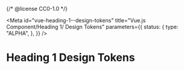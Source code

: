 {/* @license CC0-1.0 */}


<Meta
  id="vue-heading-1--design-tokens"
  title="Vue.js Component/Heading 1/ Design Tokens"
  parameters={{
    status: {
      type: "ALPHA",
    },
  }}
/>

# Heading 1 Design Tokens

<ComponentTokensSection tokens={tokens} definition={tokensDefinition} component="utrecht-heading-1" />
